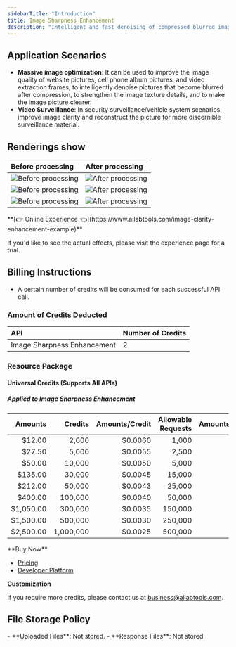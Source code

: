 ```yaml
---
sidebarTitle: "Introduction"
title: Image Sharpness Enhancement
description: "Intelligent and fast denoising of compressed blurred images and optimization of image texture details for a more natural and clear picture."
---
```


## Application Scenarios

- **Massive image optimization**: It can be used to improve the image quality of website pictures, cell phone album pictures, and video extraction frames, to intelligently denoise pictures that become blurred after compression, to strengthen the image texture details, and to make the image picture clearer.
- **Video Surveillance**: In security surveillance/vehicle system scenarios, improve image clarity and reconstruct the picture for more discernible surveillance material.

## Renderings show

| Before processing                                                                                   | After processing                                                                                        |
|:----------------------------------------------------------------------------------------------------|:--------------------------------------------------------------------------------------------------------|
| ![Before processing](https://img.ailabtools.com/rapidapi/ImageSharpnessEnhancement/untreated-3.jpg) | ![After processing](https://img.ailabtools.com/rapidapi/ImageSharpnessEnhancement/processed-3-min.jpeg) |
| ![Before processing](https://img.ailabtools.com/rapidapi/ImageSharpnessEnhancement/untreated-4.jpg) | ![After processing](https://img.ailabtools.com/rapidapi/ImageSharpnessEnhancement/processed-4-min.jpeg) |
| ![Before processing](https://img.ailabtools.com/rapidapi/ImageSharpnessEnhancement/untreated-5.jpg) | ![After processing](https://img.ailabtools.com/rapidapi/ImageSharpnessEnhancement/processed-5-min.jpeg) |
<Tip>
**[👉 Online Experience 👈](https://www.ailabtools.com/image-clarity-enhancement-example)**

If you'd like to see the actual effects, please visit the experience page for a trial.
</Tip>
## Billing Instructions

- A certain number of credits will be consumed for each successful API call.

### Amount of Credits Deducted

| API                         | Number of Credits |
|:----------------------------|:------------------|
| Image Sharpness Enhancement | 2                 |

### Resource Package

#### Universal Credits (Supports All APIs)

##### Applied to Image Sharpness Enhancement

|   Amounts |   Credits | Amounts/Credit | Allowable Requests | Amounts/Request |
|----------:|----------:|---------------:|-------------------:|----------------:|
|    $12.00 |     2,000 |        $0.0060 |              1,000 |         $0.0120 |
|    $27.50 |     5,000 |        $0.0055 |              2,500 |         $0.0110 |
|    $50.00 |    10,000 |        $0.0050 |              5,000 |         $0.0100 |
|   $135.00 |    30,000 |        $0.0045 |             15,000 |         $0.0090 |
|   $212.00 |    50,000 |        $0.0043 |             25,000 |         $0.0086 |
|   $400.00 |   100,000 |        $0.0040 |             50,000 |         $0.0080 |
| $1,050.00 |   300,000 |        $0.0035 |            150,000 |         $0.0070 |
| $1,500.00 |   500,000 |        $0.0030 |            250,000 |         $0.0060 |
| $2,500.00 | 1,000,000 |        $0.0025 |            500,000 |         $0.0050 |
<Tip>
**Buy Now**

- <a href="https://www.ailabtools.com/price?tab=developer" target="_blank">Pricing</a>
- <a href="https://www.ailabtools.com/developer-platform" target="_blank">Developer Platform</a>

**Customization**

If you require more credits, please contact us at <a href="mailto:business@ailabtools.com">business@ailabtools.com</a>.
</Tip>
## File Storage Policy
<Tip>
- **Uploaded Files**: Not stored.
- **Response Files**: Not stored.
</Tip>